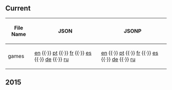 ==Current==
{| class="wikitable sortable plainlinks"
! File Name
! JSON
! JSONP
|-
| games || [http://cdn.clubpenguin.com/play/en/web_service/game_configs/games.json en] {{·}} [http://cdn.clubpenguin.com/play/pt/web_service/game_configs/games.json pt] {{·}} [http://cdn.clubpenguin.com/play/fr/web_service/game_configs/games.json fr] {{·}} [http://cdn.clubpenguin.com/play/es/web_service/game_configs/games.json es] {{·}} [http://cdn.clubpenguin.com/play/de/web_service/game_configs/games.json de] {{·}} [http://cdn.clubpenguin.com/play/ru/web_service/game_configs/games.json ru] || [http://cdn.clubpenguin.com/play/en/web_service/game_configs/games.jsonp en] {{·}} [http://cdn.clubpenguin.com/play/pt/web_service/game_configs/games.jsonp pt] {{·}} [http://cdn.clubpenguin.com/play/fr/web_service/game_configs/games.jsonp fr] {{·}} [http://cdn.clubpenguin.com/play/es/web_service/game_configs/games.jsonp es] {{·}} [http://cdn.clubpenguin.com/play/de/web_service/game_configs/games.jsonp de] {{·}} [http://cdn.clubpenguin.com/play/ru/web_service/game_configs/games.jsonp ru]
|}
==2015==
{{2015GameConfigs|title=games}}
